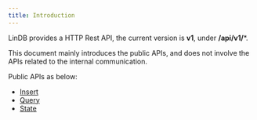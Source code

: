 ```yaml
---
title: Introduction
---
```


LinDB provides a HTTP Rest API, the current version is **v1**, under **/api/v1/***.

This document mainly introduces the public APIs, and does not involve the APIs related to the internal communication.

Public APIs as below:
- [Insert](/docs/lindb/api/insert)
- [Query](/docs/lindb/api/query)
- [State](/docs/lindb/api/state)
